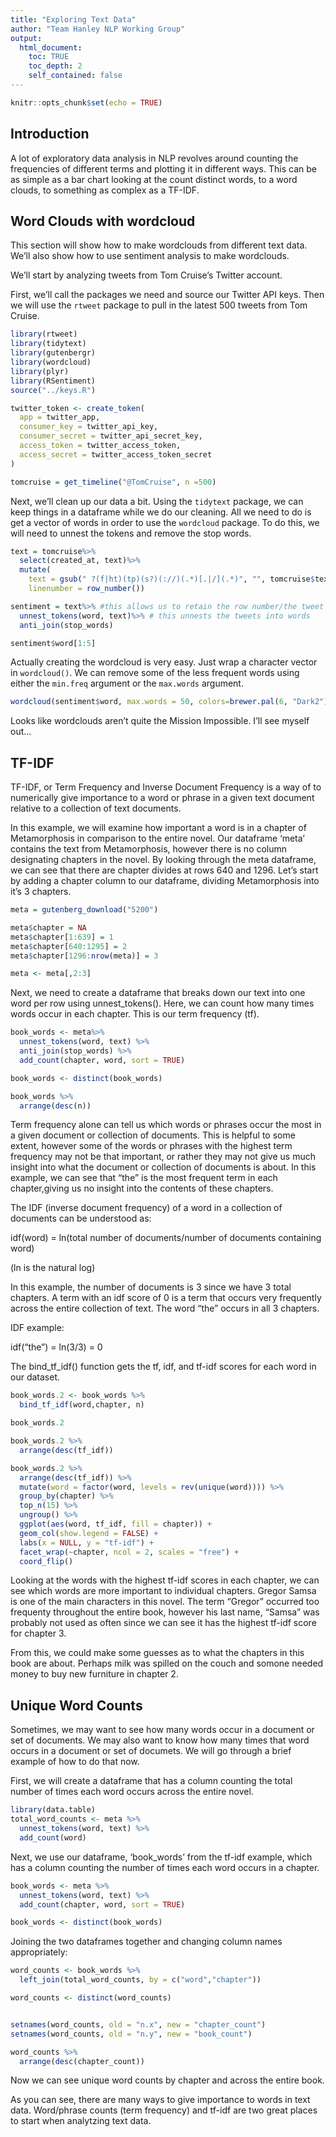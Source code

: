 ```yaml
---
title: "Exploring Text Data"
author: "Team Hanley NLP Working Group"
output:
  html_document:
    toc: TRUE
    toc_depth: 2
    self_contained: false
---
```


```r
knitr::opts_chunk$set(echo = TRUE)
```

## Introduction

A lot of exploratory data analysis in NLP revolves around counting the frequencies of different terms and plotting it in different ways. This can be as simple as a bar chart looking at the count distinct words, to a word clouds, to something as complex as a TF-IDF.   

## Word Clouds with wordcloud

This section will show how to make wordclouds from different text data. We'll also show how to use sentiment analysis to make wordclouds.

We'll start by analyzing tweets from Tom Cruise's Twitter account.

First, we'll call the packages we need and source our Twitter API keys. Then we will use the `rtweet` package to pull in the latest 500 tweets from Tom Cruise. 


```r
library(rtweet)
library(tidytext)
library(gutenbergr)
library(wordcloud)
library(plyr)
library(RSentiment)
source("../keys.R")

twitter_token <- create_token(
  app = twitter_app,
  consumer_key = twitter_api_key,
  consumer_secret = twitter_api_secret_key,
  access_token = twitter_access_token,
  access_secret = twitter_access_token_secret
)

tomcruise = get_timeline("@TomCruise", n =500)

```


Next, we'll clean up our data a bit. Using the `tidytext` package, we can keep things in a dataframe while we do our cleaning. All we need to do is get a vector of words in order to use the `wordcloud` package. To do this, we will need to unnest the tokens and remove the stop words.    


```r
text = tomcruise%>%
  select(created_at, text)%>%
  mutate(
    text = gsub(" ?(f|ht)(tp)(s?)(://)(.*)[.|/](.*)", "", tomcruise$text),
    linenumber = row_number())

sentiment = text%>% #this allows us to retain the row number/the tweet
  unnest_tokens(word, text)%>% # this unnests the tweets into words
  anti_join(stop_words)

sentiment$word[1:5]

```


Actually creating the wordcloud is very easy. Just wrap a character vector in `wordcloud()`. We can remove some of the less frequent words using either the `min.freq` argument or the `max.words` argument. 

```r

wordcloud(sentiment$word, max.words = 50, colors=brewer.pal(6, "Dark2"))

```

Looks like wordclouds aren't quite the Mission Impossible. I'll see myself out...

## TF-IDF

TF-IDF, or Term Frequency and Inverse Document Frequency is a way of to numerically give importance to a word or phrase in a given text document relative to a collection of text documents. 


In this example, we will examine how important a word is in a chapter of Metamorphosis in comparison to the entire novel. Our dataframe 'meta' contains the text from Metamorphosis, however there is no column designating chapters in the novel. By looking through the meta dataframe, we can see that there are chapter divides at rows 640 and 1296. Let's start by adding a chapter column to our dataframe, dividing Metamorphosis into it's 3 chapters.



```r

meta = gutenberg_download("5200")

meta$chapter = NA
meta$chapter[1:639] = 1
meta$chapter[640:1295] = 2
meta$chapter[1296:nrow(meta)] = 3

meta <- meta[,2:3]
```

Next, we need to create a dataframe that breaks down our text into one word per row using unnest_tokens(). Here, we can count how many times words occur in each chapter. This is our term frequency (tf).

```r
book_words <- meta%>%
  unnest_tokens(word, text) %>%
  anti_join(stop_words) %>%
  add_count(chapter, word, sort = TRUE)

book_words <- distinct(book_words)

book_words %>%
  arrange(desc(n))
```

Term frequency alone can tell us which words or phrases occur the most in a given document or collection of documents. This is helpful to some extent, however some of the words or phrases with the highest term frequency may not be that important, or rather they may not give us much insight into what the document or collection of documents is about. In this example, we can see that "the" is the most frequent term in each chapter,giving us no insight into the contents of these chapters. 

The IDF (inverse document frequency) of a word in a collection of documents can be understood as:

idf(word) = ln(total number of documents/number of documents containing word)

(ln is the natural log)

In this example, the number of documents is 3 since we have 3 total chapters. A term with an idf score of 0 is a term that occurs very frequently across the entire collection of text. The word "the" occurs in all 3 chapters. 

IDF example: 

idf("the") = ln(3/3) = 0

The bind_tf_idf() function gets the tf, idf, and tf-idf scores for each word in our dataset.

```r
book_words.2 <- book_words %>%
  bind_tf_idf(word,chapter, n)

book_words.2

book_words.2 %>%
  arrange(desc(tf_idf)) 

book_words.2 %>%
  arrange(desc(tf_idf)) %>%
  mutate(word = factor(word, levels = rev(unique(word)))) %>% 
  group_by(chapter) %>% 
  top_n(15) %>% 
  ungroup() %>%
  ggplot(aes(word, tf_idf, fill = chapter)) +
  geom_col(show.legend = FALSE) +
  labs(x = NULL, y = "tf-idf") +
  facet_wrap(~chapter, ncol = 2, scales = "free") +
  coord_flip()


```

Looking at the words with the highest tf-idf scores in each chapter, we can see which words are more important to individual chapters. Gregor Samsa is one of the main characters in this novel. The term "Gregor" occurred too frequenty throughout the entire book, however his last name, "Samsa" was probably not used as often since we can see it has the highest tf-idf score for chapter 3.

From this, we could make some guesses as to what the chapters in this book are about. Perhaps milk was spilled on the couch and somone needed money to buy new furniture in chapter 2.


## Unique Word Counts
Sometimes, we may want to see how many words occur in a document or set of documents. We may also want to know how many times that word occurs in a document or set of documets. We will go through a brief example of how to do that now.

First, we will create a dataframe that has a column counting the total number of times each word occurs across the entire novel.

```r
library(data.table)
total_word_counts <- meta %>%
  unnest_tokens(word, text) %>%
  add_count(word)
```

Next, we use our dataframe, 'book_words' from the tf-idf example, which has a column counting the number of times each word occurs in a chapter.

```r
book_words <- meta %>%
  unnest_tokens(word, text) %>%
  add_count(chapter, word, sort = TRUE)

book_words <- distinct(book_words)
```

Joining the two dataframes together and changing column names appropriately:

```r
word_counts <- book_words %>%
  left_join(total_word_counts, by = c("word","chapter"))

word_counts <- distinct(word_counts)


setnames(word_counts, old = "n.x", new = "chapter_count")
setnames(word_counts, old = "n.y", new = "book_count")

word_counts %>%
  arrange(desc(chapter_count))
```

Now we can see unique word counts by chapter and across the entire book.

As you can see, there are many ways to give importance to words in text data. Word/phrase counts (term frequency) and tf-idf are two great places to start when analytzing text data.
